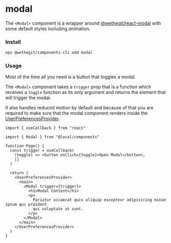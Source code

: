 
<Meta title="components/modal/Readme" />

# modal

The `<Modal>` component is a wrapper around [@wethegit/react-modal](https://github.com/wethegit/react-modal) with some default styles including animation.

### Install

```bash
npx @wethegit/components-cli add modal
```

### Usage

Most of the time all you need is a button that toggles a modal.

The `<Modal>` component takes a `trigger` prop that is a function which receives a `toggle` function as its only argument and returns the element that will trigger the modal.

It also handles reduced motion by default and because of that you are required to make sure that the modal component renders inside the [UserPreferencesProvider](https://wethegit.github.io/react-hooks/user-preferences-provider).

```tsx
import { useCallback } from "react"

import { Modal } from "@local/components"

function Page() {
  const trigger = useCallback(
    (toggle) => <button onClick={toggle}>Open Modal</button>,
    []
  )

  return (
    <UserPreferencesProvider>
      <main>
        <Modal trigger={trigger}>
          <h1>Modal Content</h1>
          <p>
            Pariatur occaecat quis aliquip excepteur adipisicing minim ipsum qui proident
            qui voluptate ut sunt.
          </p>
        </Modal>
      </main>
    </UserPreferencesProvider>
  )
}
```
